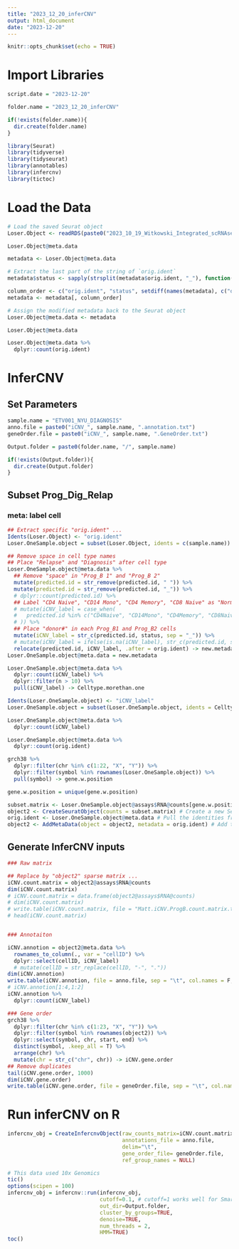 ```yaml
---
title: "2023_12_20_inferCNV"
output: html_document
date: "2023-12-20"
---
```


```r
knitr::opts_chunk$set(echo = TRUE)
```

Import Libraries
================


```r
script.date = "2023-12-20"

folder.name = "2023_12_20_inferCNV"

if(!exists(folder.name)){
  dir.create(folder.name)
}

library(Seurat)
library(tidyverse)
library(tidyseurat)
library(annotables)
library(infercnv)
library(tictoc)
```

Load the Data
=============

```r
# Load the saved Seurat object
Loser.Object <- readRDS(paste0("2023_10_19_Witkowski_Integrated_scRNAseq_B-ALL_diagnosis_relapse", "/Loser.Object.SeuratV4.rds"))
```

```r
Loser.Object@meta.data
```

```r
metadata <- Loser.Object@meta.data

# Extract the last part of the string of `orig.ident`
metadata$status <- sapply(strsplit(metadata$orig.ident, "_"), function(x) tail(x, n = 1))

column_order <- c("orig.ident", "status", setdiff(names(metadata), c("orig.ident", "status")))
metadata <- metadata[, column_order]

# Assign the modified metadata back to the Seurat object
Loser.Object@meta.data <- metadata
```

```r
Loser.Object@meta.data
```

```r
Loser.Object@meta.data %>% 
  dplyr::count(orig.ident)
```

InferCNV
========

Set Parameters
---------------

```r
sample.name = "ETV001_NYU_DIAGNOSIS"
anno.file = paste0("iCNV_", sample.name, ".annotation.txt")
geneOrder.file = paste0("iCNV_", sample.name, ".GeneOrder.txt")

Output.folder = paste0(folder.name, "/", sample.name)
```

```r
if(!exists(Output.folder)){
  dir.create(Output.folder)
}
```

Subset Prog_Dig_Relap
--------------

### meta: label cell

```r
## Extract specific "orig.ident" ... 
Idents(Loser.Object) <- "orig.ident"
Loser.OneSample.object = subset(Loser.Object, idents = c(sample.name)) ## CHANGE ONE PLACE

## Remove space in cell type names
## Place "Relapse" and "Diagnosis" after cell type
Loser.OneSample.object@meta.data %>% 
  ## Remove "space" in "Prog_B 1" and "Prog_B 2"
  mutate(predicted.id = str_remove(predicted.id, " ")) %>% 
  mutate(predicted.id = str_remove(predicted.id, "_")) %>% 
  # dplyr::count(predicted.id) %>% 
  ## Label "CD4 Naive", "CD14 Mono", "CD4 Memory", "CD8 Naive" as "Normal"
  # mutate(iCNV_label = case_when(
  #   predicted.id %in% c("CD4Naive", "CD14Mono", "CD4Memory", "CD8Naive") ~ "normal",
  # )) %>% 
  ## Place "donor#" in each Prog_B1 and Prog_B2 cells 
  mutate(iCNV_label = str_c(predicted.id, status, sep = "_")) %>% 
  # mutate(iCNV_label = ifelse(is.na(iCNV_label), str_c(predicted.id, status, sep = "_"), iCNV_label)) %>% 
  relocate(predicted.id, iCNV_label, .after = orig.ident) -> new.metadata
Loser.OneSample.object@meta.data = new.metadata

Loser.OneSample.object@meta.data %>% 
  dplyr::count(iCNV_label) %>% 
  dplyr::filter(n > 10) %>%
  pull(iCNV_label) -> Celltype.morethan.one

```


```r

Idents(Loser.OneSample.object) <- "iCNV_label"
Loser.OneSample.object = subset(Loser.OneSample.object, idents = Celltype.morethan.one)

Loser.OneSample.object@meta.data %>% 
  dplyr::count(iCNV_label)

```

```r
Loser.OneSample.object@meta.data %>% 
  dplyr::count(orig.ident)
```

```r
grch38 %>% 
  dplyr::filter(chr %in% c(1:22, "X", "Y")) %>% 
  dplyr::filter(symbol %in% rownames(Loser.OneSample.object)) %>% 
  pull(symbol) -> gene.w.position

gene.w.position = unique(gene.w.position)

subset.matrix <- Loser.OneSample.object@assays$RNA@counts[gene.w.position, ] # Pull the raw expression matrix from the original Seurat object containing only the genes of interest
object2 <- CreateSeuratObject(counts = subset.matrix) # Create a new Seurat object with just the genes of interest
orig.ident <- Loser.OneSample.object@meta.data # Pull the identities from the original Seurat object as a data.frame
object2 <- AddMetaData(object = object2, metadata = orig.ident) # Add the idents to the meta.data slot
```


Generate InferCNV inputs
-------------------------

```r
### Raw matrix

## Replace by "object2" sparse matrix ...
iCNV.count.matrix = object2@assays$RNA@counts
dim(iCNV.count.matrix)
# iCNV.count.matrix = data.frame(object2@assays$RNA@counts)
# dim(iCNV.count.matrix)
# write.table(iCNV.count.matrix, file = "Matt.iCNV.ProgB.count.matrix.txt", sep = "\t")
# head(iCNV.count.matrix)


### Annotaiton

iCNV.annotion = object2@meta.data %>% 
  rownames_to_column(., var = "cellID") %>% 
  dplyr::select(cellID, iCNV_label)
  # mutate(cellID = str_replace(cellID, "-", "."))
dim(iCNV.annotion)
write.table(iCNV.annotion, file = anno.file, sep = "\t", col.names = F, row.names = F)
# iCNV.annotion[1:4,1:2]
iCNV.annotion %>% 
  dplyr::count(iCNV_label)

### Gene order
grch38 %>% 
  dplyr::filter(chr %in% c(1:23, "X", "Y")) %>% 
  dplyr::filter(symbol %in% rownames(object2)) %>% 
  dplyr::select(symbol, chr, start, end) %>% 
  distinct(symbol, .keep_all = T) %>% 
  arrange(chr) %>% 
  mutate(chr = str_c("chr", chr)) -> iCNV.gene.order
## Remove duplicates
tail(iCNV.gene.order, 1000)
dim(iCNV.gene.order)
write.table(iCNV.gene.order, file = geneOrder.file, sep = "\t", col.names = F, row.names = F)
```

Run inferCNV on R
==================


```r
infercnv_obj = CreateInfercnvObject(raw_counts_matrix=iCNV.count.matrix,
                                    annotations_file = anno.file,
                                    delim="\t",
                                    gene_order_file= geneOrder.file,
                                    ref_group_names = NULL) 


```

```r
# This data used 10x Genomics
tic()
options(scipen = 100)
infercnv_obj = infercnv::run(infercnv_obj,
                             cutoff=0.1, # cutoff=1 works well for Smart-seq2, and cutoff=0.1 works well for 10x Genomics
                             out_dir=Output.folder, 
                             cluster_by_groups=TRUE, 
                             denoise=TRUE,
                             num_threads = 2,
                             HMM=TRUE)
toc()
```



